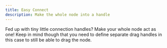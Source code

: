 ```yaml
---
title: Easy Connect
description: Make the whole node into a handle
---
```



<ExampleLayout>
  Fed up with tiny little connection handles? Make your whole node act as one!
  Keep in mind though that you need to define separate drag handles in this case
  to still be able to drag the node.

<RemoteCodeViewer
  route="examples/nodes/easy-connect"
  framework="react"
/>

</ExampleLayout>
